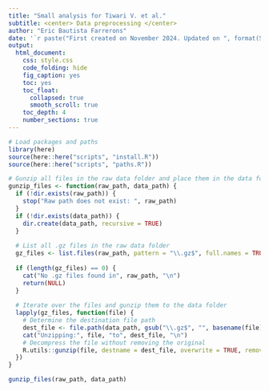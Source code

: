 ```yaml
---
title: "Small analysis for Tiwari V. et al."
subtitle: <center> Data preprocessing </center>
author: "Eric Bautista Farrerons"
date: '`r paste("First created on November 2024. Updated on ", format(Sys.Date(), "%d %B %Y"))`'
output:
  html_document:
    css: style.css
    code_folding: hide
    fig_caption: yes
    toc: yes
    toc_float:
      collapsed: true
      smooth_scroll: true
    toc_depth: 4
    number_sections: true
---
```


```r
# Load packages and paths
library(here)
source(here::here("scripts", "install.R"))
source(here::here("scripts", "paths.R"))

# Gunzip all files in the raw data folder and place them in the data folder
gunzip_files <- function(raw_path, data_path) {
  if (!dir.exists(raw_path)) {
    stop("Raw path does not exist: ", raw_path)
  }
  if (!dir.exists(data_path)) {
    dir.create(data_path, recursive = TRUE)
  }
  
  # List all .gz files in the raw data folder
  gz_files <- list.files(raw_path, pattern = "\\.gz$", full.names = TRUE)
  
  if (length(gz_files) == 0) {
    cat("No .gz files found in", raw_path, "\n")
    return(NULL)
  }
  
  # Iterate over the files and gunzip them to the data folder
  lapply(gz_files, function(file) {
    # Determine the destination file path
    dest_file <- file.path(data_path, gsub("\\.gz$", "", basename(file)))
    cat("Unzipping:", file, "to", dest_file, "\n")
    # Decompress the file without removing the original
    R.utils::gunzip(file, destname = dest_file, overwrite = TRUE, remove = FALSE)
  })
}

gunzip_files(raw_path, data_path)
```